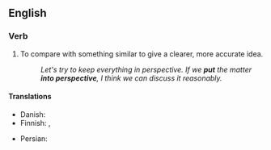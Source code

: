 ==English==

===Verb===
{{head|en|verb|head=[[put]] something [[into]] [[perspective]]}}

# {{lb|en|idiomatic}} To compare with something similar to give a clearer, more accurate idea.
#: ''Let's try to keep everything in perspective. If we '''put''' the matter '''into perspective''', I think we can discuss it reasonably.''

====Translations====
{{trans-top|to compare with something similar}}
* Danish: {{t|da|perspektivere}}
* Finnish: {{t|fi|suhteuttaa}}, {{t|fi|[[asettaa]] [[mittasuhteisiin]]}}
{{trans-mid}}
* Persian: {{t|fa|به چیزی واقع بینانه نگاه کردن|sc=fa-Arab}}
{{trans-bottom}}